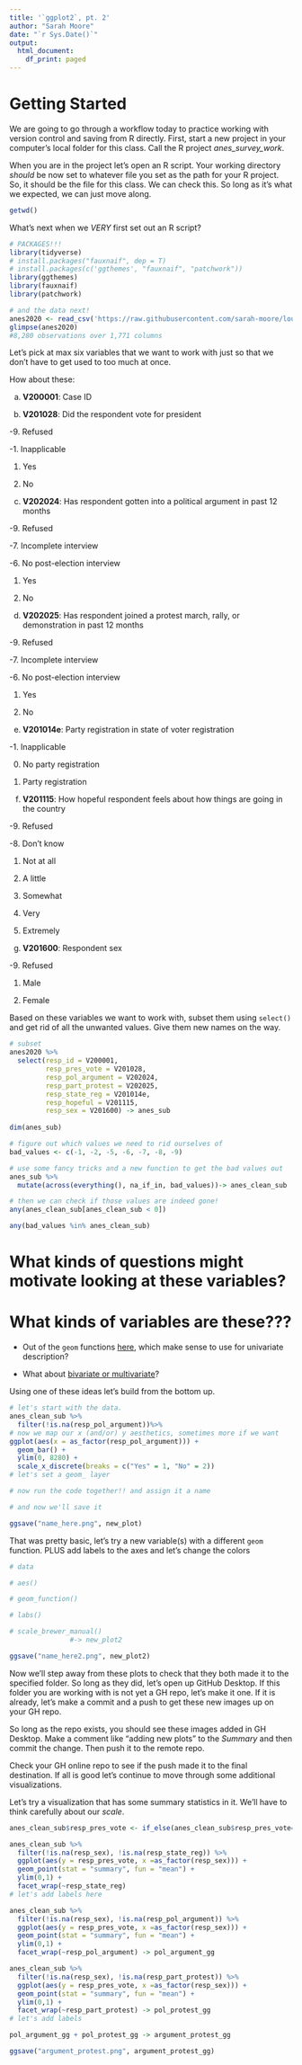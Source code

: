 ```yaml
---
title: '`ggplot2`, pt. 2'
author: "Sarah Moore"
date: "`r Sys.Date()`"
output: 
  html_document:
    df_print: paged
---
```

# Getting Started 

We are going to go through a workflow today to practice working with version control and saving from R directly. First, start a new project in your computer's local folder for this class. Call the R project _*anes_survey_work*_.

When you are in the project let's open an R script. Your working directory *should* be now set to whatever file you set as the path for your R project. So, it should be the file for this class. We can check this. So long as it's what we expected, we can just move along. 

```r

getwd()

```

What's next when we *VERY* first set out an R script? 

```r
# PACKAGES!!! 
library(tidyverse)
# install.packages("fauxnaif", dep = T)
# install.packages(c('ggthemes', "fauxnaif", "patchwork"))
library(ggthemes)
library(fauxnaif)
library(patchwork)

# and the data next!
anes2020 <- read_csv('https://raw.githubusercontent.com/sarah-moore/lousy-graphs/main/data/2020_ANES.csv')
glimpse(anes2020)
#8,280 observations over 1,771 columns 
```

Let's pick at max six variables that we want to work with just so that we don't have to get used to too much at once. 

How about these: 

a. **V200001**: Case ID 

b. **V201028**: Did the respondent vote for president

-9. Refused 

-1. Inapplicable 

1. Yes 

2. No
  
c. **V202024**: Has respondent gotten into a political argument in past 12 months

  -9. Refused 
  
  -7. Incomplete interview 
  
  -6. No post-election interview 
  
  1. Yes 
  
  2. No 

d. **V202025**: Has respondent joined a protest march, rally, or demonstration in past 12 months 

  -9. Refused 
  
  -7. Incomplete interview
  
  -6. No post-election interview 
  
  1. Yes
  
  2. No 
  
e. **V201014e**: Party registration in state of voter registration 

  -1. Inapplicable 
  
  0. No party registration 
  
  1. Party registration 
  
f. **V201115**: How hopeful respondent feels about how things are going in the country

  -9. Refused
  
  -8. Don't know 
  
  1. Not at all
  
  2. A little 
  
  3. Somewhat
  
  4. Very 
  
  5. Extremely 

g. **V201600**: Respondent sex 

-9. Refused 

1. Male 

2. Female 

Based on these variables we want to work with, subset them using `select()` and get rid of all the unwanted values. Give them new names on the way. 

```r
# subset 
anes2020 %>% 
  select(resp_id = V200001, 
         resp_pres_vote = V201028, 
         resp_pol_argument = V202024, 
         resp_part_protest = V202025, 
         resp_state_reg = V201014e, 
         resp_hopeful = V201115, 
         resp_sex = V201600) -> anes_sub
  
dim(anes_sub)

# figure out which values we need to rid ourselves of 
bad_values <- c(-1, -2, -5, -6, -7, -8, -9)

# use some fancy tricks and a new function to get the bad values out 
anes_sub %>%
  mutate(across(everything(), na_if_in, bad_values))-> anes_clean_sub

# then we can check if those values are indeed gone! 
any(anes_clean_sub[anes_clean_sub < 0])

any(bad_values %in% anes_clean_sub)
```

# What kinds of questions might motivate looking at these variables? 

# What kinds of variables are these??? 

- Out of the `geom` functions [here](https://ggplot2-book.org/individual-geoms.html), which make sense to use for univariate description?

- What about [bivariate or multivariate](https://ggplot2-book.org/collective-geoms.html)?

Using one of these ideas let's build from the bottom up. 

```r
# let's start with the data. 
anes_clean_sub %>% 
  filter(!is.na(resp_pol_argument))%>% 
# now we map our x (and/or) y aesthetics, sometimes more if we want 
ggplot(aes(x = as_factor(resp_pol_argument))) + 
  geom_bar() + 
  ylim(0, 8280) + 
  scale_x_discrete(breaks = c("Yes" = 1, "No" = 2))
# let's set a geom_ layer 

# now run the code together!! and assign it a name 

# and now we'll save it 

ggsave("name_here.png", new_plot)
```

That was pretty basic, let's try a new variable(s) with a different `geom` function. PLUS add labels to the axes and let's change the colors 

```r
# data 

# aes()

# geom_function() 

# labs()

# scale_brewer_manual()
               #-> new_plot2 

ggsave("name_here2.png", new_plot2)
```


Now we'll step away from these plots to check that they both made it to the specified folder. So long as they did, let's open up GitHub Desktop. If this folder you are working with is not yet a GH repo, let's make it one. If it is already, let's make a commit and a push to get these new images up on your GH repo. 

So long as the repo exists, you should see these images added in GH Desktop. Make a comment like "adding new plots" to the *Summary* and then commit the change. Then push it to the remote repo. 

Check your GH online repo to see if the push made it to the final destination. If all is good let's continue to move through some additional visualizations. 

Let's try a visualization that has some summary statistics in it. We'll have to think carefully about our *scale*. 

```r

anes_clean_sub$resp_pres_vote <- if_else(anes_clean_sub$resp_pres_vote== 2, 0, anes_clean_sub$resp_pres_vote)

anes_clean_sub %>% 
  filter(!is.na(resp_sex), !is.na(resp_state_reg)) %>% 
  ggplot(aes(y = resp_pres_vote, x =as_factor(resp_sex))) + 
  geom_point(stat = "summary", fun = "mean") + 
  ylim(0,1) + 
  facet_wrap(~resp_state_reg) 
# let's add labels here 

anes_clean_sub %>% 
  filter(!is.na(resp_sex), !is.na(resp_pol_argument)) %>% 
  ggplot(aes(y = resp_pres_vote, x =as_factor(resp_sex))) + 
  geom_point(stat = "summary", fun = "mean") + 
  ylim(0,1) + 
  facet_wrap(~resp_pol_argument) -> pol_argument_gg

anes_clean_sub %>% 
  filter(!is.na(resp_sex), !is.na(resp_part_protest)) %>% 
  ggplot(aes(y = resp_pres_vote, x =as_factor(resp_sex))) + 
  geom_point(stat = "summary", fun = "mean") + 
  ylim(0,1) + 
  facet_wrap(~resp_part_protest) -> pol_protest_gg
# let's add labels 

pol_argument_gg + pol_protest_gg -> argument_protest_gg 

ggsave("argument_protest.png", argument_protest_gg)
```
